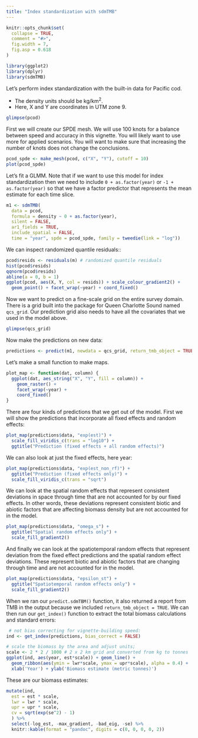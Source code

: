 ```yaml
---
title: "Index standardization with sdmTMB"
---
```


```r
knitr::opts_chunk$set(
  collapse = TRUE,
  comment = "#>",
  fig.width = 7,
  fig.asp = 0.618
)
```

```r
library(ggplot2)
library(dplyr)
library(sdmTMB)
```

Let's perform index standardization with the built-in data for Pacific cod. 

- The density units should be kg/km^2^.
- Here, X and Y are coordinates in UTM zone 9.

```r
glimpse(pcod)
```

First we will create our SPDE mesh. We will use 100 knots for a balance between speed and accuracy in this vignette. You will likely want to use more for applied scenarios. You will want to make sure that increasing the number of knots does not change the conclusions.

```r
pcod_spde <- make_mesh(pcod, c("X", "Y"), cutoff = 10)
plot(pcod_spde)
```

Let's fit a GLMM. Note that if we want to use this model for index standardization then we need to include `0 + as.factor(year)` or `-1 + as.factor(year)` so that we have a factor predictor that represents the mean estimate for each time slice.

```r
m1 <- sdmTMB(
  data = pcod, 
  formula = density ~ 0 + as.factor(year),
  silent = FALSE,
  ar1_fields = TRUE,
  include_spatial = FALSE,
  time = "year", spde = pcod_spde, family = tweedie(link = "log"))
```

We can inspect randomized quantile residuals::

```r
pcod$resids <- residuals(m) # randomized quantile residuals
hist(pcod$resids)
qqnorm(pcod$resids)
abline(a = 0, b = 1)
ggplot(pcod, aes(X, Y, col = resids)) + scale_colour_gradient2() +
  geom_point() + facet_wrap(~year) + coord_fixed()
```

Now we want to predict on a fine-scale grid on the entire survey domain. There is a grid built into the package for Queen Charlotte Sound named `qcs_grid`. Our prediction grid also needs to have all the covariates that we used in the model above.

```r
glimpse(qcs_grid)
```

Now make the predictions on new data:

```r
predictions <- predict(m1, newdata = qcs_grid, return_tmb_object = TRUE)
```

Let's make a small function to make maps.

```r
plot_map <- function(dat, column) {
  ggplot(dat, aes_string("X", "Y", fill = column)) +
    geom_raster() +
    facet_wrap(~year) +
    coord_fixed()
}
```

There are four kinds of predictions that we get out of the model. First we will show the predictions that incorporate all fixed effects and random effects:

```r
plot_map(predictions$data, "exp(est)") +
  scale_fill_viridis_c(trans = "log10") +
  ggtitle("Prediction (fixed effects + all random effects)")
```

We can also look at just the fixed effects, here year:

```r
plot_map(predictions$data, "exp(est_non_rf)") +
  ggtitle("Prediction (fixed effects only)") +
  scale_fill_viridis_c(trans = "sqrt")
```

We can look at the spatial random effects that represent consistent deviations in space through time that are not accounted for by our fixed effects. In other words, these deviations represent consistent biotic and abiotic factors that are affecting biomass density but are not accounted for in the model.

```r
plot_map(predictions$data, "omega_s") +
  ggtitle("Spatial random effects only") +
  scale_fill_gradient2()
```

And finally we can look at the spatiotemporal random effects that represent deviation from the fixed effect predictions and the spatial random effect deviations. These represent biotic and abiotic factors that are changing through time and are not accounted for in the model.

```r
plot_map(predictions$data, "epsilon_st") +
  ggtitle("Spatiotemporal random effects only") +
  scale_fill_gradient2()
```

When we ran our `predict.sdmTBM()` function, it also returned a report from TMB in the output because we included `return_tmb_object = TRUE`. We can then run our `get_index()` function to extract the total biomass calculations and standard errors:

```r
 # not bias correcting for vignette-building speed:
ind <- get_index(predictions, bias_correct = FALSE)
```

```r
# scale the biomass by the area and adjust units;
scale <- 2 * 2 / 1000 # 2 x 2 km grid and converted from kg to tonnes
ggplot(ind, aes(year, est*scale)) + geom_line() +
  geom_ribbon(aes(ymin = lwr*scale, ymax = upr*scale), alpha = 0.4) +
  xlab('Year') + ylab('Biomass estimate (metric tonnes)')
```

These are our biomass estimates:

```r
mutate(ind,
  est = est * scale,
  lwr = lwr * scale,
  upr = upr * scale,
  cv = sqrt(exp(se^2) - 1)
  ) %>% 
  select(-log_est, -max_gradient, -bad_eig, -se) %>%
  knitr::kable(format = "pandoc", digits = c(0, 0, 0, 0, 2))
```
